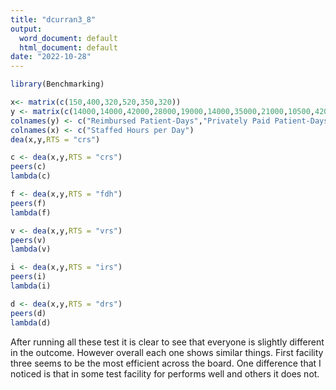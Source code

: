 ```yaml
---
title: "dcurran3_8"
output:
  word_document: default
  html_document: default
date: "2022-10-28"
---
```

```r
library(Benchmarking)
```
```r
x<- matrix(c(150,400,320,520,350,320))
y <- matrix(c(14000,14000,42000,28000,19000,14000,35000,21000,10500,42000,25000,15000), ncol = 2)
colnames(y) <- c("Reimbursed Patient-Days","Privately Paid Patient-Days")
colnames(x) <- c("Staffed Hours per Day")
dea(x,y,RTS = "crs")
```
```r
c <- dea(x,y,RTS = "crs")
peers(c)
lambda(c)
```
```r
f <- dea(x,y,RTS = "fdh")
peers(f)
lambda(f)
```
```r
v <- dea(x,y,RTS = "vrs")
peers(v)
lambda(v)
```
```r
i <- dea(x,y,RTS = "irs")
peers(i)
lambda(i)
```
```r
d <- dea(x,y,RTS = "drs")
peers(d)
lambda(d)
```
After running all these test it is clear to see that everyone is slightly different in the outcome. However overall each one shows similar things. First facility three seems to be the most efficient across the board. One difference that I noticed is that in some test facility for performs well and others it does not.
